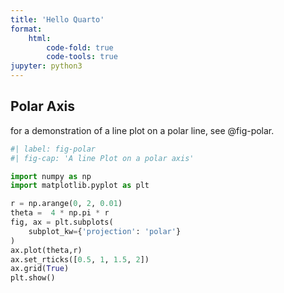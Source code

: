 ```yaml
---
title: 'Hello Quarto'
format:
    html:
        code-fold: true
        code-tools: true
jupyter: python3
---
```

## Polar Axis
for a demonstration of a line plot on a polar line, see @fig-polar.
```python
#| label: fig-polar
#| fig-cap: 'A line Plot on a polar axis'

import numpy as np
import matplotlib.pyplot as plt

r = np.arange(0, 2, 0.01)
theta =  4 * np.pi * r
fig, ax = plt.subplots(
    subplot_kw={'projection': 'polar'}
)
ax.plot(theta,r)
ax.set_rticks([0.5, 1, 1.5, 2])
ax.grid(True)
plt.show()

```